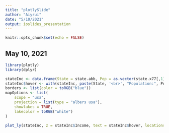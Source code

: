 ```yaml
---
title: "plotlySlide"
author: "Aiyrui"
date: "5/10/2021"
output: ioslides_presentation
---
```


```r
knitr::opts_chunk$set(echo = FALSE)
```

## May 10, 2021
```r
library(plotly)
library(dplyr)

stateInc <- data.frame(State = state.abb, Pop = as.vector(state.x77[,1]),Income = as.vector(state.x77[,2]))
stateInc$hover <- with(stateInc, paste(State, '<br>', "Population:", Pop, "\n", "Income (Per Capita):", Income ))
borders <- list(color = toRGB("blue"))
mapOptions <- list(
    scope = "usa",
    projection = list(type = "albers usa"),
    showlakes = TRUE,
    lakecolor = toRGB("white")
)

plot_ly(stateInc, z = stateInc$Income, text = stateInc$hover, locations = stateInc$State, type = "choropleth", locationmode = "USA-states", color = stateInc$Income, colorscale = "Viridis",  marker = list(line = borders)) %>% layout(title = "US Population & Income in 1974", geo = mapOptions)

```


